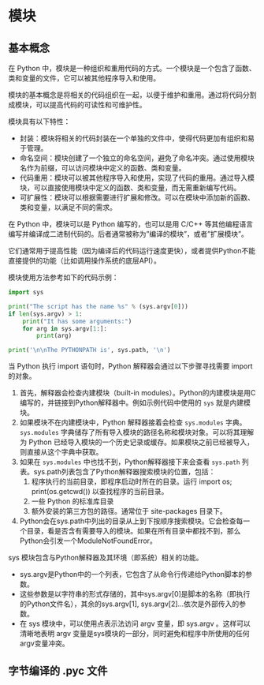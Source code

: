 # 模块
## 基本概念

在 Python 中，模块是一种组织和重用代码的方式。一个模块是一个包含了函数、类和变量的文件，它可以被其他程序导入和使用。

模块的基本概念是将相关的代码组织在一起，以便于维护和重用。通过将代码分割成模块，可以提高代码的可读性和可维护性。

模块具有以下特性：

- 封装：模块将相关的代码封装在一个单独的文件中，使得代码更加有组织和易于管理。
- 命名空间：模块创建了一个独立的命名空间，避免了命名冲突。通过使用模块名作为前缀，可以访问模块中定义的函数、类和变量。
- 代码重用：模块可以被其他程序导入和使用，实现了代码的重用。通过导入模块，可以直接使用模块中定义的函数、类和变量，而无需重新编写代码。
- 可扩展性：模块可以根据需要进行扩展和修改。可以在模块中添加新的函数、类和变量，以满足不同的需求。

在 Python 中，模块可以是 Python 编写的，也可以是用 C/C++ 等其他编程语言编写并编译成二进制代码的。后者通常被称为"编译的模块"，或者"扩展模块"。

它们通常用于提高性能（因为编译后的代码运行速度更快），或者提供Python不能直接提供的功能（比如调用操作系统的底层API）。

模块使用方法参考如下的代码示例：

```{python}

import sys

print("The script has the name %s" % (sys.argv[0]))
if len(sys.argv) > 1:
    print("It has some arguments:")
    for arg in sys.argv[1:]:
        print(arg)

print('\n\nThe PYTHONPATH is', sys.path, '\n')
```

当 Python 执行 import 语句时，Python 解释器会通过以下步骤寻找需要 import 的对象。

1. 首先，解释器会检查内建模块（built-in modules）。Python的内建模块是用C编写的，并链接到Python解释器中。例如示例代码中使用的 `sys` 就是内建模块。
2. 如果模块不在内建模块中，Python 解释器接着会检查 `sys.modules` 字典。`sys.modules` 字典储存了所有导入模块的路径名称和模块对象。可以将其理解为 Python 已经导入模块的一个历史记录或缓存。如果模块之前已经被导入，则直接从这个字典中获取。
3. 如果在 `sys.modules` 中也找不到，Python解释器接下来会查看 `sys.path` 列表。sys.path列表包含了Python解释器搜索模块的位置，包括：
   1. 程序执行的当前目录，即程序启动时所在的目录。运行 import os; print(os.getcwd()) 以查找程序的当前目录。
   2. 一些 Python 的标准库目录
   3. 额外安装的第三方包的路径。通常位于 site-packages 目录下。
4. Python会在sys.path中列出的目录从上到下按顺序搜索模块。它会检查每一个目录，看是否含有需要导入的模块。如果在所有目录中都找不到，那么Python会引发一个ModuleNotFoundError。

sys 模块包含与Python解释器及其环境（即系统）相关的功能。

- sys.argv是Python中的一个列表，它包含了从命令行传递给Python脚本的参数。
- 这些参数是以字符串的形式存储的，其中sys.argv[0]是脚本的名称（即执行的Python文件名），其余的sys.argv[1], sys.argv[2]...依次是外部传入的参数。
- 在 sys 模块中，可以使用点表示法访问 argv 变量，即 sys.argv 。这样可以清晰地表明 argv 变量是sys模块的一部分，同时避免和程序中所使用的任何argv变量冲突。

## 字节编译的 .pyc 文件

